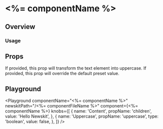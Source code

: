


# <%= componentName %>

## Overview



### Usage



## Props

<LegacyBlock marginTop="sizing040">
  <Prop name="uppercase" type="boolean">
    If provided, this prop will transform the text element into uppercase.
  </Prop>
    <Prop name="overrides" type="object">
    If provided, this prop will  override the default preset value.
  </Prop>
  
</LegacyBlock>

## Playground

<Playground
  componentName="<%= componentName %>"
  newskitPath="/<%= componentFileName %>"
  component={<%= componentName %>}
  knobs={[
    {
      name: 'Content',
      propName: 'children',
      value: 'Hello Newskit',
    },
    {
      name: 'Uppercase',
      propName: 'uppercase',
      type: 'boolean',
      value: false,
    },
  ]}
/>
